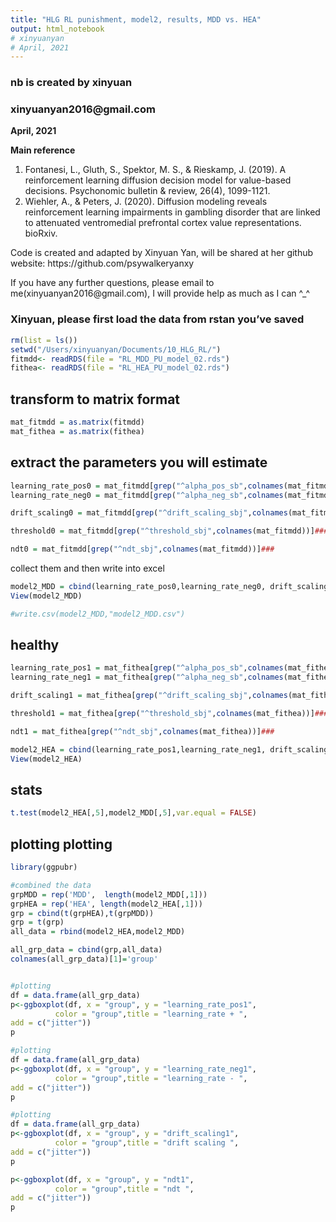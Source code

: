 ```yaml
---
title: "HLG RL punishment, model2, results, MDD vs. HEA"
output: html_notebook
# xinyuanyan
# April, 2021
---
```


### nb is created by xinyuan
### xinyuanyan2016@gmail.com

**April, 2021**

**Main reference** 

1. Fontanesi, L., Gluth, S., Spektor, M. S., & Rieskamp, J. (2019). A reinforcement learning diffusion decision model for value-based decisions. Psychonomic bulletin & review, 26(4), 1099-1121.
2. Wiehler, A., & Peters, J. (2020). Diffusion modeling reveals reinforcement learning impairments in gambling disorder that are linked to attenuated ventromedial prefrontal cortex value representations. bioRxiv.



Code is created and adapted by Xinyuan Yan, will be shared at her github website:
https://github.com/psywalkeryanxy

If you have any further questions, please email to me(xinyuanyan2016@gmail.com), I will provide help as much as I can ^_^




### Xinyuan, please first load the data from rstan you've saved
```r
rm(list = ls())
setwd("/Users/xinyuanyan/Documents/10_HLG_RL/")
fitmdd<- readRDS(file = "RL_MDD_PU_model_02.rds")
fithea<- readRDS(file = "RL_HEA_PU_model_02.rds")
```
## transform to matrix format
```r
mat_fitmdd = as.matrix(fitmdd)
mat_fithea = as.matrix(fithea)
```
## extract the parameters you will estimate
```r
learning_rate_pos0 = mat_fitmdd[grep("^alpha_pos_sb",colnames(mat_fitmdd))]
learning_rate_neg0 = mat_fitmdd[grep("^alpha_neg_sb",colnames(mat_fitmdd))]

drift_scaling0 = mat_fitmdd[grep("^drift_scaling_sbj",colnames(mat_fitmdd))]###

threshold0 = mat_fitmdd[grep("^threshold_sbj",colnames(mat_fitmdd))]###

ndt0 = mat_fitmdd[grep("^ndt_sbj",colnames(mat_fitmdd))]###
```
collect them and then write into excel
```r
model2_MDD = cbind(learning_rate_pos0,learning_rate_neg0, drift_scaling0, threshold0, ndt0)
View(model2_MDD)

#write.csv(model2_MDD,"model2_MDD.csv")
```

## healthy
```r
learning_rate_pos1 = mat_fithea[grep("^alpha_pos_sb",colnames(mat_fithea))]
learning_rate_neg1 = mat_fithea[grep("^alpha_neg_sb",colnames(mat_fithea))]

drift_scaling1 = mat_fithea[grep("^drift_scaling_sbj",colnames(mat_fithea))]###

threshold1 = mat_fithea[grep("^threshold_sbj",colnames(mat_fithea))]###

ndt1 = mat_fithea[grep("^ndt_sbj",colnames(mat_fithea))]###

model2_HEA = cbind(learning_rate_pos1,learning_rate_neg1, drift_scaling1, threshold1, ndt1)
View(model2_HEA)
```
## stats
```r
t.test(model2_HEA[,5],model2_MDD[,5],var.equal = FALSE)
```
## plotting plotting
```r
library(ggpubr)
```
```r
#combined the data
grpMDD = rep('MDD',  length(model2_MDD[,1]))
grpHEA = rep('HEA', length(model2_HEA[,1]))
grp = cbind(t(grpHEA),t(grpMDD))
grp = t(grp)
all_data = rbind(model2_HEA,model2_MDD)

all_grp_data = cbind(grp,all_data)
colnames(all_grp_data)[1]='group'



```

```r
#plotting
df = data.frame(all_grp_data)
p<-ggboxplot(df, x = "group", y = "learning_rate_pos1",
          color = "group",title = "learning_rate + ",
add = c("jitter"))           
p
```


```r
#plotting
df = data.frame(all_grp_data)
p<-ggboxplot(df, x = "group", y = "learning_rate_neg1",
          color = "group",title = "learning_rate - ",
add = c("jitter"))           
p
```
```r
#plotting
df = data.frame(all_grp_data)
p<-ggboxplot(df, x = "group", y = "drift_scaling1",
          color = "group",title = "drift scaling ",
add = c("jitter"))           
p
```


```r
p<-ggboxplot(df, x = "group", y = "ndt1",
          color = "group",title = "ndt ",
add = c("jitter"))           
p
```


